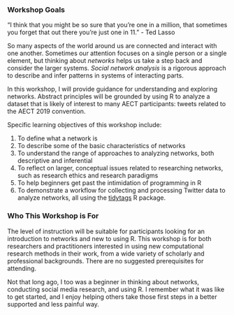 ### Workshop Goals

"I think that you might be so sure that you're one in a million, that sometimes you forget that out there you're just one in 11." - Ted Lasso

So many aspects of the world around us are connected and interact with one another. Sometimes our attention focuses on a single person or a single element, but thinking about *networks* helps us take a step back and consider the larger systems. *Social network analysis* is a rigorous approach to describe and infer patterns in systems of interacting parts.

In this workshop, I will provide guidance for understanding and exploring networks. Abstract principles will be grounded by using R to analyze a dataset that is likely of interest to many AECT participants: tweets related to the AECT 2019 convention.

Specific learning objectives of this workshop include: 

1. To define what a network is
2. To describe some of the basic characteristics of networks
3. To understand the range of approaches to analyzing networks, both descriptive and inferential
4. To reflect on larger, conceptual issues related to researching networks, such as research ethics and research paradigms
5. To help beginners get past the intimidation of programming in R 
6. To demonstrate a workflow for collecting and processing Twitter data to analyze networks, all using the [tidytags](https://docs.ropensci.org/tidytags/index.html) R package.

### Who This Workshop is For

The level of instruction will be suitable for participants looking for an introduction to networks and new to using R. This workshop is for both researchers and practitioners interested in using new computational research methods in their work, from a wide variety of scholarly and professional backgrounds. There are no suggested prerequisites for attending.

Not that long ago, I too was a beginner in thinking about networks, conducting social media research, and using R. I remember what it was like to get started, and I enjoy helping others take those first steps in a better supported and less painful way.
